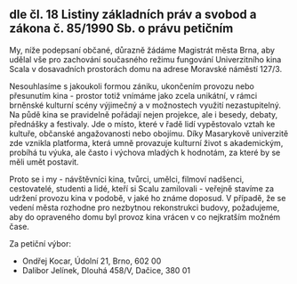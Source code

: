 ## dle čl. 18 Listiny základních práv a svobod a zákona č. 85/1990 Sb. o právu petičním

My, níže podepsaní občané, důrazně žádáme Magistrát města Brna, aby udělal vše pro zachování současného režimu fungování Univerzitního kina Scala v dosavadních prostorách domu na adrese Moravské náměstí 127/3.

Nesouhlasíme s jakoukoli formou zániku, ukončením provozu nebo přesunutím kina - prostor totiž vnímáme jako zcela unikátní, v rámci brněnské kulturní scény výjimečný a v možnostech využití nezastupitelný. Na půdě kina se pravidelně pořádají nejen projekce, ale i besedy, debaty, přednášky a festivaly. Jde o místo, které v řadě lidí vypěstovalo vztah ke kultuře, občanské angažovanosti nebo obojímu. Díky Masarykově univerzitě zde vznikla platforma, která umně provazuje kulturní život s akademickým, probíhá tu výuka, ale často i výchova mladých k hodnotám, za které by se měli umět postavit.

Proto se i my - návštěvníci kina, tvůrci, umělci, filmoví nadšenci, cestovatelé, studenti a lidé, kteří si Scalu zamilovali - veřejně stavíme za udržení provozu kina v podobě, v jaké ho známe doposud.
V případě, že se vedení města rozhodne pro nezbytnou rekonstrukci budovy, požadujeme, aby do opraveného domu byl provoz kina vrácen v co nejkratším možném čase.

Za petiční výbor:
- Ondřej Kocar, Údolní 21, Brno, 602 00
- Dalibor Jelínek, Dlouhá 458/V, Dačice, 380 01
